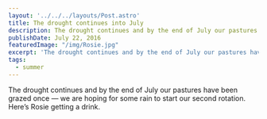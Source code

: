 ```yaml
---
layout: '../../../layouts/Post.astro'
title: The drought continues into July
description: The drought continues and by the end of July our pastures have been grazed once
publishDate: July 22, 2016
featuredImage: "/img/Rosie.jpg"
excerpt: 'The drought continues and by the end of July our pastures have been grazed once'
tags:
  - summer
---
```


The drought continues and by the end of July our pastures have been grazed once — we are hoping for some rain to start our second rotation. Here’s Rosie getting a drink.
